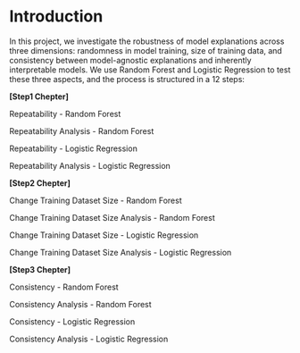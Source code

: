 # Introduction

In this project, we investigate the robustness of model explanations across three dimensions: randomness in model training, size of training data, and consistency between model-agnostic explanations and inherently interpretable models. We use Random Forest and Logistic Regression to test these three aspects, and the process is structured in a 12 steps:

**\[Step1 Chepter\]**

Repeatability - Random Forest

Repeatability Analysis - Random Forest

Repeatability - Logistic Regression

Repeatability Analysis - Logistic Regression

**\[Step2 Chepter\]**

Change Training Dataset Size - Random Forest

Change Training Dataset Size Analysis - Random Forest

Change Training Dataset Size - Logistic Regression

Change Training Dataset Size Analysis - Logistic Regression

**\[Step3 Chepter\]**

Consistency - Random Forest

Consistency Analysis - Random Forest

Consistency - Logistic Regression

Consistency Analysis - Logistic Regression
